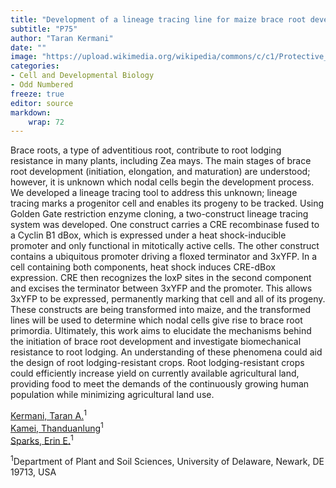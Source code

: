 ```yaml
---
title: "Development of a lineage tracing line for maize brace root developmental studies"
subtitle: "P75"
author: "Taran Kermani"
date: ""
image: "https://upload.wikimedia.org/wikipedia/commons/c/c1/Protective_Coleoptile_Tip_in_Zea_Mays_Embryo_%2847691344541%29.jpg"
categories: 
- Cell and Developmental Biology
- Odd Numbered
freeze: true
editor: source
markdown: 
    wrap: 72
---
```


Brace roots, a type of adventitious root, contribute to root lodging resistance in many plants, including Zea mays. The main stages of brace root development (initiation, elongation, and maturation) are understood; however, it is unknown which nodal cells begin the development process. We developed a lineage tracing tool to address this unknown; lineage tracing marks a progenitor cell and enables its progeny to be tracked. Using Golden Gate restriction enzyme cloning, a two-construct lineage tracing system was developed. One construct carries a CRE recombinase fused to a Cyclin B1 dBox, which is expressed under a heat shock-inducible promoter and only functional in mitotically active cells. The other construct contains a ubiquitous promoter driving a floxed terminator and 3xYFP. In a cell containing both components, heat shock induces CRE-dBox expression. CRE then recognizes the loxP sites in the second component and excises the terminator between 3xYFP and the promoter. This allows 3xYFP to be expressed, permanently marking that cell and all of its progeny. These constructs are being transformed into maize, and the transformed lines will be used to determine which nodal cells give rise to brace root primordia. Ultimately, this work aims to elucidate the mechanisms behind the initiation of brace root development and investigate biomechanical resistance to root lodging. An understanding of these phenomena could aid the design of root lodging-resistant crops. Root lodging-resistant crops could efficiently increase yield on currently available agricultural land, providing food to meet the demands of the continuously growing human population while minimizing agricultural land use.

<a href='mailto:kermani@udel.edu'>Kermani, Taran A.</a><sup>1</sup><br><a href='mailto:thanduan@udel.edu'>Kamei, Thanduanlung</a><sup>1</sup><br><a href='mailto:esparks@udel.edu'>Sparks, Erin E.</a><sup>1</sup><br>

<sup>1</sup>Department of Plant and Soil Sciences, University of Delaware, Newark, DE 19713, USA<br>